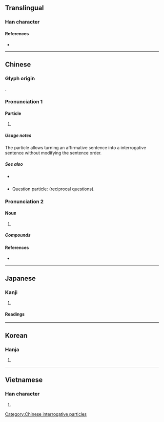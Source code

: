 {{character info/new}}
{{also|吗}}
==Translingual==

===Han character===
{{Han char|rn=30|rad=口|as=10|sn=13|four=61027|canj=RSQF|ids=⿰口馬}}

====References====
* {{Han ref|kx=0202.210|dkj=04065|dj=0425.020|hdz=10664.100|uh=55CE|ud=21966|bh=B6DC|bd=46812}}

----

==Chinese==
{{zh-forms|s=吗}}

===Glyph origin===
{{Han etym}}
{{Han compound|馬|口|c1=p|c2=s|ls=psc}}.

===Pronunciation 1===
{{zh-pron
|m=ma
|c=maa1,maa3
|mn=qz,xm,zz:ma/qz,xm,zz:--ma
|ma=y
|cat=part
}}

====Particle====
{{zh-particle}}

# {{non-gloss definition|final interrogative particle on a yes/no question}}
#: {{zh-x|你 喜歡 嗎？|Do you like it?}}

=====Usage notes=====
The particle {{lang|zh|嗎}} allows turning an affirmative sentence into a interrogative sentence without modifying the sentence order.
: {{zh-x|他 喜歡。|He likes it.}}
: {{zh-x|他 喜歡 嗎？|Does he like it?}}

=====See also=====
* {{qualifier|Wu}} {{zh-l|𠲎}}
* Question particle: {{zh-l|呢}} (reciprocal questions).

===Pronunciation 2===
{{zh-pron
|m=mǎ
|c=maa5,maa1
|h=pfs=mâ/mà/mò
|mn=mô͘
|ma=y
|cat=n
}}

====Noun====
{{zh-noun}}

# {{non-gloss definition|Used as a phonetic character.}}
#: {{zh-x|嗎{mǎ}啡|morphine}}
#: {{zh-x|嗎{mǎ}哪|manna}}

=====Compounds=====
{{zh-der|嗎啉}}

====References====
* {{R:cedict}}

{{zh-cat|Beginning}}

[[Category:Chinese interrogative particles]]

----

==Japanese==

===Kanji===
{{ja-kanji|rs=口10}}

# {{defn|lang=ja|sort=口10}}

====Readings====
{{ja-readings
|goon=[[ま]] (ma)
|kanon=[[ま]] (ma)
|kanyoon=[[ば]] (ba)}}

----

==Korean==

===Hanja===
{{ko-hanja|hangeul=마}}

# {{defn|lang=ko|sort=口10}}

----

==Vietnamese==

===Han character===
{{vi-hantu|[[mửa]], [[ma]], [[mớ]], [[mạ]], [[mắng]], [[mỉa]], [[mứa]], [[mựa]]|rs=口10}}

# {{defn|lang=vi|sort=口10}}